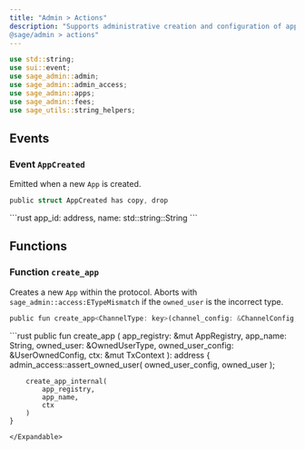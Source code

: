 ```yaml
---
title: "Admin > Actions"
description: "Supports administrative creation and configuration of apps, royalties management, reward toggling, and logs relevant events.
@sage/admin > actions"
---
```


```rust
use std::string;
use sui::event;
use sage_admin::admin;
use sage_admin::admin_access;
use sage_admin::apps;
use sage_admin::fees;
use sage_utils::string_helpers;
```

## Events

### Event `AppCreated`

Emitted when a new `App` is created.

```rust
public struct AppCreated has copy, drop
```

<Expandable title="Fields">
  ```rust
    app_id: address,
    name: std::string::String
  ```
</Expandable>

## Functions

### Function `create_app`

Creates a new `App` within the protocol. Aborts with `sage_admin::access:ETypeMismatch` if the `owned_user` is the incorrect type.

```rust
public fun create_app<ChannelType: key>(channel_config: &ChannelConfig, channel: &ChannelType)
```

<Expandable title="Implementation">
  ```rust
    public fun create_app<OwnedUserType: key> (
        app_registry: &mut AppRegistry,
        app_name: String,
        owned_user: &OwnedUserType,
        owned_user_config: &UserOwnedConfig,
        ctx: &mut TxContext
    ): address {
        admin_access::assert_owned_user<OwnedUserType>(
            owned_user_config,
            owned_user
        );
  
        create_app_internal(
            app_registry,
            app_name,
            ctx
        )
    }
  ```
</Expandable>